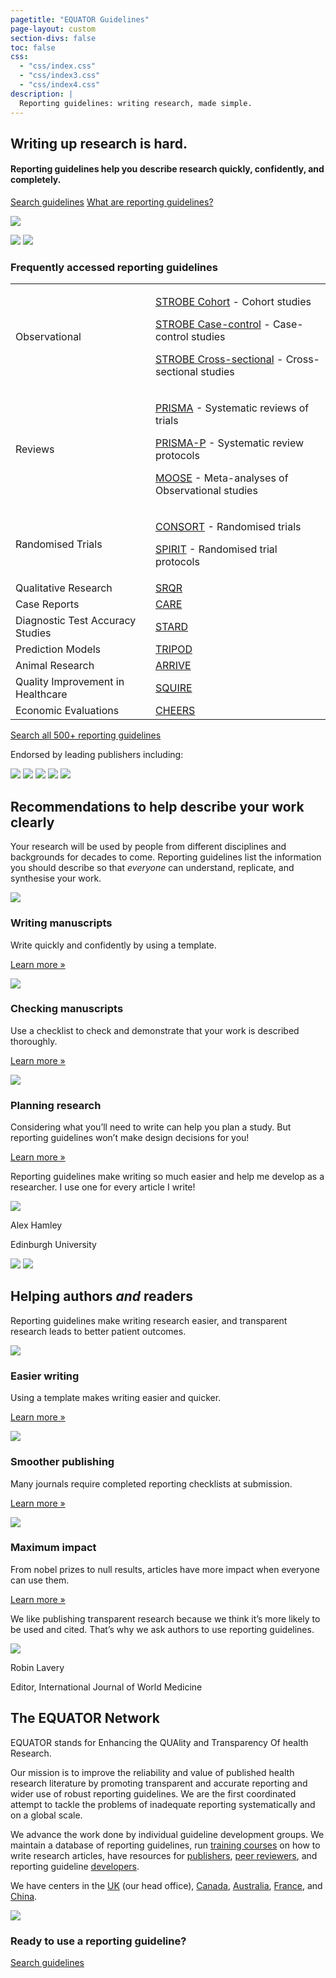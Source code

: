 ```yaml
---
pagetitle: "EQUATOR Guidelines"
page-layout: custom
section-divs: false
toc: false
css:
  - "css/index.css"
  - "css/index3.css"
  - "css/index4.css"
description: | 
  Reporting guidelines: writing research, made simple.
---
```


::: {.quarto-title-block}
::: {.quarto-title-banner-normal-margin}
::: {.content-block}

::: {.hero-title-block}
::: {.grid}
::: {.g-col-lg-7 .g-col-md-6 .g-col-12 .hero-content-left}
# Writing up research is hard.

#### Reporting guidelines help you describe research quickly, confidently, and completely.

<!-- #ASK: Pastel comments ended up with: Write complete articles with confidence using reporting guidelines created by the research community. I don't love this. Articles is repeated unecessarily. Don't love word complete. Why would ever write half an article? -->

::: {.hero-buttons}
[Search guidelines](){.btn-action-primary .btn-action .btn-primary .btn .btn-lg .margin-right-1 role="button" .search-shortcut}
[What are reporting guidelines?](#sec-what-are-rgs){.btn-action-secondary .btn-secondary .btn-action .btn .btn-lg role="button"}
::: 
<!-- hero-buttons -->
:::
<!-- /g-col -->

::: {.g-col-lg-5 .g-col-md-6 .g-col-12}
::: {.hero-image-side} 
![](assets/images/documents2.png)
:::
<!-- hero-image -->
:::
<!-- g-col -->
:::
<!-- grid -->
:::
<!-- / hero-title-block -->
:::
:::
:::

::: {.radial-background .hero-banner .table-block}
<img src="assets/images/radial1.svg" class="radial1 img-fluid">
<img src="assets/images/radial2.svg" class="radial2 img-fluid">

::: {.content-block}

::: {.card}

### Frequently accessed reporting guidelines

+-----------------------------------------------------------------------+----------------------------------------------------------------------------------------+
|Observational                                                          |[STROBE Cohort](guidelines/strobe-cohort) - Cohort studies                              |
|                                                                       |                                                                                        |
|                                                                       |[STROBE Case-control](guidelines/strobe-case-control) - Case-control studies            |
|                                                                       |                                                                                        |
|                                                                       |[STROBE Cross-sectional](guidelines/strobe-cross-sectional) - Cross-sectional studies   |
+-----------------------------------------------------------------------+----------------------------------------------------------------------------------------+
|Reviews                                                                |[PRISMA](guidelines/prisma) - Systematic reviews of trials                              |
|                                                                       |                                                                                        |
|                                                                       |[PRISMA-P](guidelines/prisma-p) - Systematic review protocols                           |
|                                                                       |                                                                                        |
|                                                                       |[MOOSE](guidelines/moose) - Meta-analyses of Observational studies                      |
+-----------------------------------------------------------------------+----------------------------------------------------------------------------------------+
|Randomised Trials                                                      |[CONSORT](guidelines/consort) - Randomised trials                                       |
|                                                                       |                                                                                        |
|                                                                       |[SPIRIT](guidelines/spirit) - Randomised trial protocols                                |
+-----------------------------------------------------------------------+----------------------------------------------------------------------------------------+
|Qualitative Research                                                   |[SRQR](guidelines/srqr)                                                                 |
+-----------------------------------------------------------------------+----------------------------------------------------------------------------------------+
|Case Reports                                                           |[CARE](guidelines/care)                                                                 |
+-----------------------------------------------------------------------+----------------------------------------------------------------------------------------+
|Diagnostic Test Accuracy Studies                                       |[STARD](guideline/stard)                                                                |
+-----------------------------------------------------------------------+----------------------------------------------------------------------------------------+
|Prediction Models                                                      |[TRIPOD](guideline/tripod)                                                              |
+-----------------------------------------------------------------------+----------------------------------------------------------------------------------------+
|Animal Research                                                        |[ARRIVE](guideline/arrive)                                                              |
+-----------------------------------------------------------------------+----------------------------------------------------------------------------------------+
|Quality Improvement in Healthcare                                      |[SQUIRE](guideline/squire)                                                              |
+-----------------------------------------------------------------------+----------------------------------------------------------------------------------------+
|Economic Evaluations                                                   |[CHEERS](guidelines/cheers)                                                             |
+-----------------------------------------------------------------------+----------------------------------------------------------------------------------------+

[Search all 500+ reporting guidelines](.){.btn-action-secondary .btn-secondary .btn-action .btn .btn-lg role="button"} 
:::
<!-- card -->

::: {.logos}

[Endorsed by leading publishers including:]{.small}

![](assets/logos/nature.png)
![](assets/logos/wiley.png)
![](assets/logos/elsevier.png)
![](assets/logos/bmj.png)
![](assets/logos/bmc.svg)
::: 
<!--/content-block-->
:::
<!-- content block -->
:::
<!-- alt background -->

::: {.content-block .center}

## Recommendations to help describe your work clearly{#sec-what-are-rgs}

:::{.lead}
Your research will be used by people from different disciplines and backgrounds for decades to come. Reporting guidelines list the information you should describe so that _everyone_ can understand, replicate, and synthesise your work.
<!-- Reporting guidelines don't advise how to _do_ research, but how to describe it completely so it can be used by everyone. They can be used throughout your research journey: -->
::: 
<!--end lead--> 
::: {.features}

::: {.feature}
![](assets/images/bubblecons/bubblecons_work_from_home_workspace-40-icon-line-colour.svg){.feature-icon}

### Writing manuscripts
Write quickly and confidently by using a template.

::: {.learn-more}
[Learn more »]()
:::
:::

::: {.feature}
![](assets/images/bubblecons/bubblecons_notes_clip-task-2-icon-line-colour.svg){.feature-icon}

### Checking manuscripts
Use a checklist to check and demonstrate that your work is described thoroughly.

::: {.learn-more}
[Learn more »]()
:::
:::

::: {.feature}
![](assets/images/bubblecons/bubblecons_notes_pencil-24-icon-line-colour.svg){.feature-icon}

### Planning research
Considering what you'll need to write can help you plan a study. But reporting guidelines won't make design decisions for you!
<!--#ASK seems strange to include this when I've just said they dont tell you what to do!-->

::: {.learn-more}
[Learn more »]()
:::
:::

:::{.quote .card}
::: {.quote-text-normal}
Reporting guidelines make writing so much easier and help me develop as a researcher. I use one for every article I write!
:::
::: {.quote-who}
<img src="assets/images/testimonial-1.webp">

::: {.name} 
[Alex Hamley]{.text-small .bold} 

[Edinburgh University]{.attribution-organisation .text-small .text-muted} 
:::
:::
::: 
<!-- /quote -->

:::
:::
<!--/content-block-->

::: {.radial-background}
<img src="assets/images/radial1.svg" class="radial1">
<img src="assets/images/radial2.svg" class="radial2"> 

::: {.content-block .center}

## Helping authors _and_ readers

:::{.lead}
Reporting guidelines make writing research easier, and transparent research leads to better patient outcomes.
<!-- #ASK: It is not just about patient outcomes. Should we also mention more usable research results? -->
:::

::: {.grid}

::: {.g-col-md-4 .g-col-12 .card}
![](assets/images/bubblecons/bubblecons_files_folders_page-90-icon-line-colour.svg){.feature-icon}

### Easier writing
Using a template makes writing easier and quicker. 

::: {.learn-more}
[Learn more »]()
:::
:::

::: {.g-col-md-4 .g-col-12 .card}
![](assets/images/bubblecons/bubblecons_files_folders_favourite-74-icon-line-colour.svg){.feature-icon}

### Smoother publishing
Many journals require completed reporting checklists at submission.

::: {.learn-more}
[Learn more »]()
:::
:::

::: {.g-col-md-4 .g-col-12 .card}
![](assets/images/bubblecons/bubblecons_awards_3_awrad-6-icon-line-colour.svg){.feature-icon}

### Maximum impact

From nobel prizes to null results, articles have more impact when everyone can use them.

::: {.learn-more}
[Learn more »]()
:::
:::

::: 

:::{.quote .card}
:::{.quote-text-normal}
We like publishing transparent research because we think it's more likely to be used and cited. That's why we ask authors to use reporting guidelines.
:::

::: {.quote-who}
<img src="assets/images/testimonial_2.webp">

::: {.name}
[Robin Lavery]{.text-small .bold}

[Editor, International Journal of World Medicine]{.text-small}
:::
:::
:::
<!-- quote -->
<!--/features -->

:::
<!-- /content-block -->
:::
<!-- /alt-background -->

::: {.about-equator}
::: {.content-block}

## The EQUATOR Network

::: {.grid}

::: {.g-col-md-8 .g-col-12}
EQUATOR stands for Enhancing the QUAlity and Transparency Of health Research. 

Our mission is to improve the reliability and value of published health research literature by promoting transparent and accurate reporting and wider use of robust reporting guidelines. We are the first coordinated attempt to tackle the problems of inadequate reporting systematically and on a global scale.

We advance the work done by individual guideline development groups. We maintain a database of reporting guidelines, run [training courses](https://www.equator-network.org/category/events/upcoming-events/) on how to write research articles, have resources for [publishers](https://www.equator-network.org/toolkits/using-guidelines-in-journals/), [peer reviewers](https://www.equator-network.org/toolkits/peer-reviewing-research/), and reporting guideline [developers](https://www.equator-network.org/toolkits/developing-a-reporting-guideline/).  

We have centers in the [UK](https://www.equator-network.org/about-us/uk-equator-centre/) (our head office), [Canada](https://www.equator-network.org/about-us/canadian-equator-centre/), [Australia](https://www.equator-network.org/about-us/australasian-equator-centre/), [France](https://www.equator-network.org/about-us/french-equator-centre/), and [China](http://www.equator-chinese.org/pages/en/index/index.html). 
:::

::: {.g-col-md-4 .g-col-12}

![](assets/EQUATOR-first-international-working-meeting-Oxford-May-2006)
<!-- Replace with something modern that will make people think EQUATOR is current-->
:::

:::
<!-- /grid -->

:::
:::

::: {.alt-background}
::: {.get-started}
::: {.content-block}

### Ready to use a reporting guideline?

[Search guidelines](){.btn-action-primary .btn-action .btn-primary .btn .btn-lg .margin-right-1 role="button" .search-shortcut}

:::
:::
:::